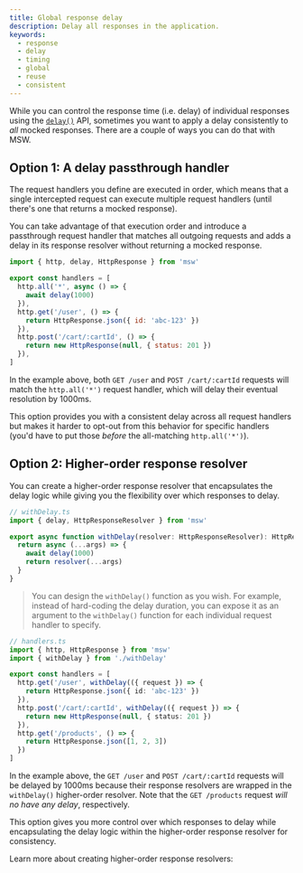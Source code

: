 ```yaml
---
title: Global response delay
description: Delay all responses in the application.
keywords:
  - response
  - delay
  - timing
  - global
  - reuse
  - consistent
---
```


While you can control the response time (i.e. delay) of individual responses using the [`delay()`](/docs/api/delay) API, sometimes you want to apply a delay consistently to _all_ mocked responses. There are a couple of ways you can do that with MSW.

## Option 1: A delay passthrough handler

The request handlers you define are executed in order, which means that a single intercepted request can execute multiple request handlers (until there's one that returns a mocked response).

You can take advantage of that execution order and introduce a passthrough request handler that matches all outgoing requests and adds a delay in its response resolver without returning a mocked response.

```js {4-6} /http.all/
import { http, delay, HttpResponse } from 'msw'

export const handlers = [
  http.all('*', async () => {
    await delay(1000)
  }),
  http.get('/user', () => {
    return HttpResponse.json({ id: 'abc-123' })
  }),
  http.post('/cart/:cartId', () => {
    return new HttpResponse(null, { status: 201 })
  }),
]
```

In the example above, both `GET /user` and `POST /cart/:cartId` requests will match the `http.all('*')` request handler, which will delay their eventual resolution by 1000ms.

This option provides you with a consistent delay across all request handlers but makes it harder to opt-out from this behavior for specific handlers (you'd have to put those _before_ the all-matching `http.all('*')`).

## Option 2: Higher-order response resolver

You can create a higher-order response resolver that encapsulates the delay logic while giving you the flexibility over which responses to delay.

```ts {6} /delay/
// withDelay.ts
import { delay, HttpResponseResolver } from 'msw'

export async function withDelay(resolver: HttpResponseResolver): HttpResponseResolver {
  return async (...args) => {
    await delay(1000)
    return resolver(...args)
  }
}
```

> You can design the `withDelay()` function as you wish. For example, instead of hard-coding the delay duration, you can expose it as an argument to the `withDelay()` function for each individual request handler to specify.

```ts /withDelay/1,3,4
// handlers.ts
import { http, HttpResponse } from 'msw'
import { withDelay } from './withDelay'

export const handlers = [
  http.get('/user', withDelay(({ request }) => {
    return HttpResponse.json({ id: 'abc-123' })
  }),
  http.post('/cart/:cartId', withDelay(({ request }) => {
    return new HttpResponse(null, { status: 201 })
  }),
  http.get('/products', () => {
    return HttpResponse.json([1, 2, 3])
  })
]
```

In the example above, the `GET /user` and `POST /cart/:cartId` requests will be delayed by 1000ms because their response resolvers are wrapped in the `withDelay()` higher-order resolver. Note that the `GET /products` request _will no have any delay_, respectively.

This option gives you more control over which responses to delay while encapsulating the delay logic within the higher-order response resolver for consistency.

Learn more about creating higher-order response resolvers:


<PageCard
icon={BeakerIcon}
url="/docs/recipes/higher-order-resolver"
title="Higher order resolver"
description="Perform an additional request outside of the interception algorithm."
/>
